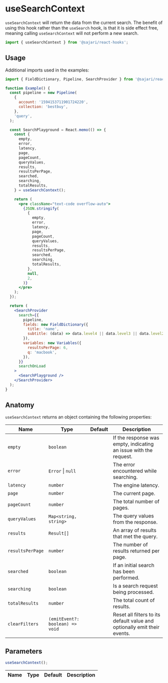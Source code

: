 
<SEO
  title="useSearchContext"
  scope={scopes.hooks}
  description="useSearchContext will return the data from the current search request."
/>

# useSearchContext

`useSearchContext` will return the data from the current search. The benefit of using this hook rather than the `useSearch` hook, is that it is side effect free, meaning calling `useSearchContext` will not perform a new search.

```js
import { useSearchContext } from '@sajari/react-hooks';
```

## Usage

Additional imports used in the examples:

```js
import { FieldDictionary, Pipeline, SearchProvider } from '@sajari/react-search-ui';
```

```jsx
function Example() {
  const pipeline = new Pipeline(
    {
      account: '1594153711901724220',
      collection: 'bestbuy',
    },
    'query',
  );

  const SearchPlayground = React.memo(() => {
    const {
      empty,
      error,
      latency,
      page,
      pageCount,
      queryValues,
      results,
      resultsPerPage,
      searched,
      searching,
      totalResults,
    } = useSearchContext();

    return (
      <pre className="text-code overflow-auto">
        {JSON.stringify(
          {
            empty,
            error,
            latency,
            page,
            pageCount,
            queryValues,
            results,
            resultsPerPage,
            searched,
            searching,
            totalResults,
          },
          null,
          2,
        )}
      </pre>
    );
  });

  return (
    <SearchProvider
      search={{
        pipeline,
        fields: new FieldDictionary({
          title: 'name',
          subtitle: (data) => data.level4 || data.level3 || data.level2 || data.level1 || data.brand,
        }),
        variables: new Variables({
          resultsPerPage: 6,
          q: 'macbook',
        }),
      }}
      searchOnLoad
    >
      <SearchPlayground />
    </SearchProvider>
  );
}
```

## Anatomy

`useSearchContext` returns an object containing the following properties:

| Name             | Type                            | Default | Description                                                              |
| ---------------- | ------------------------------- | ------- | ------------------------------------------------------------------------ |
| `empty`          | `boolean`                       |         | If the response was empty, indicating an issue with the request.         |
| `error`          | `Error` \| `null`               |         | The error encountered while searching.                                   |
| `latency`        | `number`                        |         | The engine latency.                                                      |
| `page`           | `number`                        |         | The current page.                                                        |
| `pageCount`      | `number`                        |         | The total number of pages.                                               |
| `queryValues`    | `Map<string, string>`           |         | The query values from the response.                                      |
| `results`        | `Result[]`                      |         | An array of results that met the query.                                  |
| `resultsPerPage` | `number`                        |         | The number of results returned per page.                                 |
| `searched`       | `boolean`                       |         | If an initial search has been performed.                                 |
| `searching`      | `boolean`                       |         | Is a search request being processed.                                     |
| `totalResults`   | `number`                        |         | The total count of results.                                              |
| `clearFilters`   | `(emitEvent?: boolean) => void` |         | Reset all filters to its default value and optionally emit their events. |

## Parameters

```js
useSearchContext();
```

| Name | Type | Default | Description |
| ---- | ---- | ------- | ----------- |
